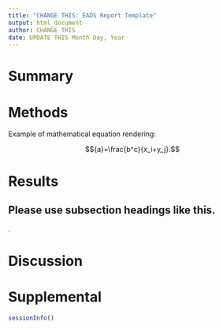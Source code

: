 ```yaml
---
title: "CHANGE THIS: EADS Report Template"
output: html_document
author: CHANGE THIS
date: UPDATE THIS Month Day, Year
---
```


# Summary

<!--- This can be extended into an Abstract and Introduction if so desired. --->

<!--- Indicate question (one or two sentences on purpose) --->
<!--- Indicate basic experimental design and methods (a few sentences) --->
<!--- Primary findings (some exemplifying detail and quantitative report is recommended; several sentences) --->
<!--- Interpretation (what can be discussed or concluded; what are the implications) --->

# Methods

<!--- Be sure to describe software, computational and mathematical models as are applicable to your study. --->

Example of mathematical equation rendering:

$${a}=\frac{b^c}{x_i+y_j}.$$

# Results

## Please use subsection headings like this.

<!--- Results should provide both an adequate level of detail and summary of direct findings. --->.

# Discussion

<!--- Discussion may be optionally retitled as Discussion and Conclusion --->

<!--- Interpret results in terms of what was expected and what was found. Be coherent with rest of manuscript. If there is an introduction section, how does this work build on those themes expounded upon in the introduction? Summarize the contributions of this work. You can also consider indicating new questions and future direction. --->

# Supplemental

```r
sessionInfo()
```
